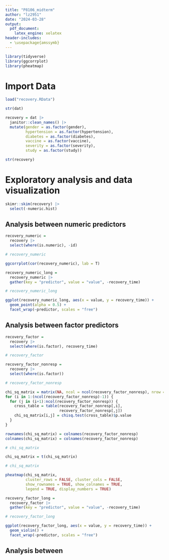 ```yaml
---
title: "P8106_midterm"
author: "lz2951"
date: "2024-03-28"
output: 
  pdf_document:
    latex_engine: xelatex
header-includes:
  - \usepackage{amssymb}
---
```


```r
library(tidyverse)
library(ggcorrplot)
library(pheatmap)
```

# Import Data

```r
load("recovery.RData")

str(dat)

recovery = dat |>
  janitor::clean_names() |>
  mutate(gender = as.factor(gender), 
         hypertension = as.factor(hypertension),
         diabetes = as.factor(diabetes),
         vaccine = as.factor(vaccine),
         severity = as.factor(severity),
         study = as.factor(study))

str(recovery)
```

# Exploratory analysis and data visualization

```r
skimr::skim(recovery) |>
  select(-numeric.hist)
```

## Analysis between numeric predictors

```r
recovery_numeric = 
  recovery |>
  select(where(is.numeric), -id)

# recovery_numeric

ggcorrplot(cor(recovery_numeric), lab = T)

recovery_numeric_long = 
  recovery_numeric |>
  gather(key = "predictor", value = "value", -recovery_time)

# recovery_numeric_long

ggplot(recovery_numeric_long, aes(x = value, y = recovery_time)) +
  geom_point(alpha = 0.5) +
  facet_wrap(~predictor, scales = "free")
```

## Analysis between factor predictors

```r
recovery_factor = 
  recovery |>
  select(where(is.factor), recovery_time)

# recovery_factor

recovery_factor_nonresp =
  recovery |>
  select(where(is.factor))

# recovery_factor_nonresp

chi_sq_matrix = matrix(NA, ncol = ncol(recovery_factor_nonresp), nrow = ncol(recovery_factor_nonresp))
for (i in 1:(ncol(recovery_factor_nonresp)-1)) {
  for (j in (i+1):ncol(recovery_factor_nonresp)) {
    cross_table = table(recovery_factor_nonresp[,i],
                        recovery_factor_nonresp[,j])
    chi_sq_matrix[i,j] = chisq.test(cross_table)$p.value
  }
}

rownames(chi_sq_matrix) = colnames(recovery_factor_nonresp)
colnames(chi_sq_matrix) = colnames(recovery_factor_nonresp)

# chi_sq_matrix

chi_sq_matrix = t(chi_sq_matrix)

# chi_sq_matrix

pheatmap(chi_sq_matrix,
         cluster_rows = FALSE, cluster_cols = FALSE,
         show_rownames = TRUE, show_colnames = TRUE,
         legend = TRUE, display_numbers = TRUE)

recovery_factor_long = 
  recovery_factor |>
  gather(key = "predictor", value = "value", -recovery_time)

# recovery_factor_long

ggplot(recovery_factor_long, aes(x = value, y = recovery_time)) +
  geom_violin() +
  facet_wrap(~predictor, scales = "free")
```

## Analysis between